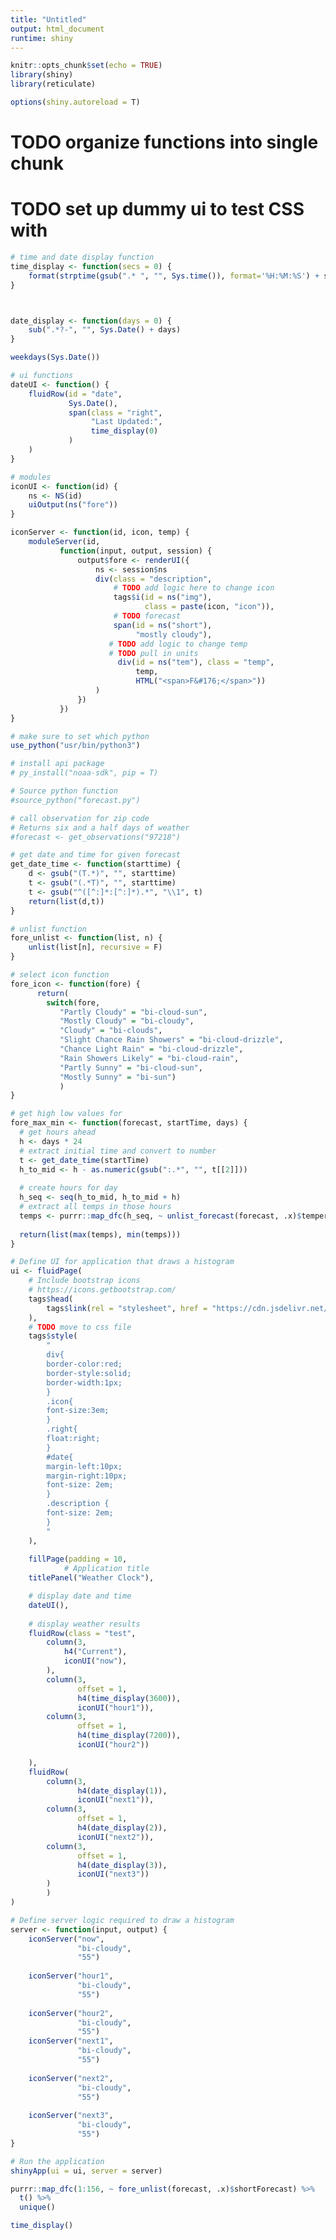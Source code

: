 ```yaml
---
title: "Untitled"
output: html_document
runtime: shiny
---
```


```r
knitr::opts_chunk$set(echo = TRUE)
library(shiny)
library(reticulate)
```



```r
options(shiny.autoreload = T)
```
# TODO organize functions into single chunk
# TODO set up dummy ui to test CSS with 


```r
# time and date display function
time_display <- function(secs = 0) {
    format(strptime(gsub(".* ", "", Sys.time()), format='%H:%M:%S') + secs, '%r')
}



date_display <- function(days = 0) {
    sub(".*?-", "", Sys.Date() + days)
}

weekdays(Sys.Date())
```


```r
# ui functions
dateUI <- function() {
    fluidRow(id = "date", 
             Sys.Date(),
             span(class = "right",
                  "Last Updated:",
                  time_display(0)
             )
    )
}

# modules
iconUI <- function(id) {
    ns <- NS(id)
    uiOutput(ns("fore"))
}

iconServer <- function(id, icon, temp) {
    moduleServer(id,
           function(input, output, session) {
               output$fore <- renderUI({
                   ns <- session$ns
                   div(class = "description",
                       # TODO add logic here to change icon
                       tags$i(id = ns("img"),
                              class = paste(icon, "icon")),
                       # TODO forecast
                       span(id = ns("short"), 
                            "mostly cloudy"),
                      # TODO add logic to change temp
                      # TODO pull in units
                        div(id = ns("tem"), class = "temp", 
                            temp, 
                            HTML("<span>F&#176;</span>"))
                   )
               })  
           })
}
```


```r
# make sure to set which python
use_python("usr/bin/python3")

# install api package
# py_install("noaa-sdk", pip = T)

# Source python function
#source_python("forecast.py")

# call observation for zip code
# Returns six and a half days of weather
#forecast <- get_observations("97218")

# get date and time for given forecast
get_date_time <- function(starttime) {
    d <- gsub("(T.*)", "", starttime)
    t <- gsub("(.*T)", "", starttime)
    t <- gsub("^([^:]*:[^:]*).*", "\\1", t)
    return(list(d,t))
}

# unlist function
fore_unlist <- function(list, n) {
    unlist(list[n], recursive = F)
}

# select icon function
fore_icon <- function(fore) {
      return(
        switch(fore,
           "Partly Cloudy" = "bi-cloud-sun",
           "Mostly Cloudy" = "bi-cloudy",
           "Cloudy" = "bi-clouds",
           "Slight Chance Rain Showers" = "bi-cloud-drizzle",
           "Chance Light Rain" = "bi-cloud-drizzle",
           "Rain Showers Likely" = "bi-cloud-rain",
           "Partly Sunny" = "bi-cloud-sun",
           "Mostly Sunny" = "bi-sun")
           )
}

# get high low values for 
fore_max_min <- function(forecast, startTime, days) {
  # get hours ahead
  h <- days * 24
  # extract initial time and convert to number
  t <- get_date_time(startTime)
  h_to_mid <- h - as.numeric(gsub(":.*", "", t[[2]]))
  
  # create hours for day
  h_seq <- seq(h_to_mid, h_to_mid + h)
  # extract all temps in those hours
  temps <- purrr::map_dfc(h_seq, ~ unlist_forecast(forecast, .x)$temperature)
  
  return(list(max(temps), min(temps)))
}
```


```r
# Define UI for application that draws a histogram
ui <- fluidPage(
    # Include bootstrap icons
    # https://icons.getbootstrap.com/
    tags$head(
        tags$link(rel = "stylesheet", href = "https://cdn.jsdelivr.net/npm/bootstrap-icons@1.4.0/font/bootstrap-icons.css")
    ),
    # TODO move to css file
    tags$style(
        "
        div{
        border-color:red;
        border-style:solid;
        border-width:1px;
        }
        .icon{
        font-size:3em;
        }
        .right{
        float:right;
        }
        #date{
        margin-left:10px;
        margin-right:10px;
        font-size: 2em;
        }
        .description {
        font-size: 2em;
        }
        "
    ),
    
    fillPage(padding = 10, 
            # Application title
    titlePanel("Weather Clock"),

    # display date and time
    dateUI(),
    
    # display weather results
    fluidRow(class = "test",
        column(3,
            h4("Current"),
            iconUI("now"),
        ), 
        column(3,
               offset = 1,
               h4(time_display(3600)),
               iconUI("hour1")),
        column(3,
               offset = 1,
               h4(time_display(7200)),
               iconUI("hour2"))

    ),
    fluidRow(
        column(3,
               h4(date_display(1)),
               iconUI("next1")),
        column(3,
               offset = 1,
               h4(date_display(2)),
               iconUI("next2")),
        column(3,
               offset = 1,
               h4(date_display(3)),
               iconUI("next3"))
        )
        )
)

# Define server logic required to draw a histogram
server <- function(input, output) {
    iconServer("now",
               "bi-cloudy",
               "55")
    
    iconServer("hour1", 
               "bi-cloudy",
               "55")
    
    iconServer("hour2", 
               "bi-cloudy",
               "55")
    iconServer("next1", 
               "bi-cloudy",
               "55")
    
    iconServer("next2", 
               "bi-cloudy",
               "55")
    
    iconServer("next3", 
               "bi-cloudy",
               "55")
}

# Run the application 
shinyApp(ui = ui, server = server)
```

```r

purrr::map_dfc(1:156, ~ fore_unlist(forecast, .x)$shortForecast) %>%
  t() %>% 
  unique()

time_display()
```

